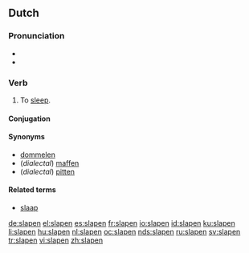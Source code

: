 ==Dutch==

===Pronunciation===
* {{IPA|[ˈslapən]|lang=nl}}
* {{hyphenation|sla|pen}}

===Verb===
{{nl-verb-strong|7}}
# To [[sleep]].

====Conjugation====
{{nl-verb-table|slaap|slaapt|sliep|sliepen|geslapen|slape}}

====Synonyms====
* [[dommelen]]
* (''dialectal'') [[maffen]]
* (''dialectal'') [[pitten]]

====Related terms====
* [[slaap]]

[[de:slapen]]
[[el:slapen]]
[[es:slapen]]
[[fr:slapen]]
[[io:slapen]]
[[id:slapen]]
[[ku:slapen]]
[[li:slapen]]
[[hu:slapen]]
[[nl:slapen]]
[[oc:slapen]]
[[nds:slapen]]
[[ru:slapen]]
[[sv:slapen]]
[[tr:slapen]]
[[vi:slapen]]
[[zh:slapen]]